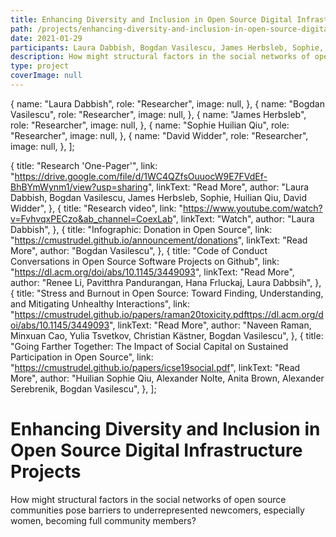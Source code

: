 ```yaml
---
title: Enhancing Diversity and Inclusion in Open Source Digital Infrastructure Projects
path: /projects/enhancing-diversity-and-inclusion-in-open-source-digital-infrastrcture-projects
date: 2021-01-29
participants: Laura Dabbish, Bogdan Vasilescu, James Herbsleb, Sophie, Huilian Qiu, David Widder
description: How might structural factors in the social networks of open source communities pose barriers to underrepresented newcomers, especially women, becoming full community members?
type: project
coverImage: null
---
```


  {
    name: "Laura Dabbish",
    role: "Researcher",
    image: null,
  },
  {
    name: "Bogdan Vasilescu",
    role: "Researcher",
    image: null,
  },
  {
    name: "James Herbsleb",
    role: "Researcher",
    image: null,
  },
  {
    name: "Sophie Huilian Qiu",
    role: "Researcher",
    image: null,
  },
  {
    name: "David Widder",
    role: "Researcher",
    image: null,
  },
];

  {
    title: "Research 'One-Pager'",
    link: "https://drive.google.com/file/d/1WC4QZfsOuuocW9E7FVdEf-BhBYmWynm1/view?usp=sharing",
    linkText: "Read More",
    author:
      "Laura Dabbish, Bogdan Vasilescu, James Herbsleb, Sophie, Huilian Qiu, David Widder",
  },
  {
    title: "Research video",
    link: "https://www.youtube.com/watch?v=FvhvqxPECzo&ab_channel=CoexLab",
    linkText: "Watch",
    author: "Laura Dabbish",
  },
  {
    title: "Infographic: Donation in Open Source",
    link: "https://cmustrudel.github.io/announcement/donations",
    linkText: "Read More",
    author: "Bogdan Vasilescu",
  },
  {
    title: "Code of Conduct Conversations in Open Source Software Projects on Github",
    link: "https://dl.acm.org/doi/abs/10.1145/3449093",
    linkText: "Read More",
    author: "Renee Li, Pavitthra Pandurangan, Hana Frluckaj, Laura Dabbsih",
  },
  {
    title: "Stress and Burnout in Open Source: Toward Finding, Understanding, and Mitigating Unhealthy Interactions",
    link: "https://cmustrudel.github.io/papers/raman20toxicity.pdfttps://dl.acm.org/doi/abs/10.1145/3449093",
    linkText: "Read More",
    author: "Naveen Raman, Minxuan Cao, Yulia Tsvetkov, Christian Kästner, Bogdan Vasilescu",
  },
  {
    title: "Going Farther Together: The Impact of Social Capital on Sustained Participation in Open Source",
    link: "https://cmustrudel.github.io/papers/icse19social.pdf",
    linkText: "Read More",
    author: "Huilian Sophie Qiu, Alexander Nolte, Anita Brown, Alexander Serebrenik, Bogdan Vasilescu",
  },
];

# Enhancing Diversity and Inclusion in Open Source Digital Infrastructure Projects

How might structural factors in the social networks of open source communities pose barriers to underrepresented newcomers, especially women, becoming full community members?
